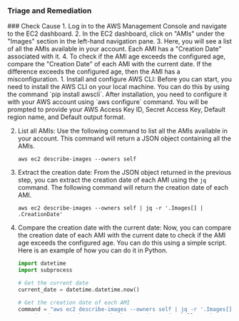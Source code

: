 
### Triage and Remediation
<Tabs>

<Tab title='Cause'>
### Check Cause
<AccordionGroup>
<Accordion title='Using Console' defaultOpen='true'>
1. Log in to the AWS Management Console and navigate to the EC2 dashboard.
2. In the EC2 dashboard, click on "AMIs" under the "Images" section in the left-hand navigation pane.
3. Here, you will see a list of all the AMIs available in your account. Each AMI has a "Creation Date" associated with it.
4. To check if the AMI age exceeds the configured age, compare the "Creation Date" of each AMI with the current date. If the difference exceeds the configured age, then the AMI has a misconfiguration.
</Accordion>

<Accordion title='Using CLI'>
1. Install and configure AWS CLI: Before you can start, you need to install the AWS CLI on your local machine. You can do this by using the command `pip install awscli`. After installation, you need to configure it with your AWS account using `aws configure` command. You will be prompted to provide your AWS Access Key ID, Secret Access Key, Default region name, and Default output format.

2. List all AMIs: Use the following command to list all the AMIs available in your account. This command will return a JSON object containing all the AMIs.
   ```
   aws ec2 describe-images --owners self
   ```

3. Extract the creation date: From the JSON object returned in the previous step, you can extract the creation date of each AMI using the `jq` command. The following command will return the creation date of each AMI.
   ```
   aws ec2 describe-images --owners self | jq -r '.Images[] | .CreationDate'
   ```

4. Compare the creation date with the current date: Now, you can compare the creation date of each AMI with the current date to check if the AMI age exceeds the configured age. You can do this using a simple script. Here is an example of how you can do it in Python.
   ```python
   import datetime
   import subprocess

   # Get the current date
   current_date = datetime.datetime.now()

   # Get the creation date of each AMI
   command = "aws ec2 describe-images --owners self | jq -r '.Images[] | .CreationDate'"
   creation_dates = subprocess.check_output(command, shell=True)

   # Compare the creation date with the current date
   for creation_date in creation_dates.split('\n'):
       creation_date = datetime.datetime.strptime(creation_date, '%Y-%m-%dT%H:%M:%S.%fZ')
       age = (current_date - creation_date).days
       if age > configured_age:
           print("AMI age exceeds the configured age")
   ```
   Replace `configured_age` with the age you have configured.
</Accordion>

<Accordion title='Using Python'>
1. Import the necessary libraries: You will need the boto3 library, which allows Python developers to write software that makes use of services like Amazon S3, Amazon EC2, etc.

```python
import boto3
from datetime import datetime, timedelta
```

2. Create a session using your AWS credentials. Replace 'aws_access_key_id', 'aws_secret_access_key', and 'region_name' with your AWS credentials and the region you want to check.

```python
session = boto3.Session(
    aws_access_key_id='YOUR_ACCESS_KEY',
    aws_secret_access_key='YOUR_SECRET_KEY',
    region_name='us-west-2'
)
```

3. Create an EC2 resource object using the session from step 2. Then, get all the AMIs owned by your account.

```python
ec2_resource = session.resource('ec2')
images = ec2_resource.images.filter(Owners=['self'])
```

4. Iterate over the images and check the creation date of each AMI. If the creation date is older than the configured age, print the AMI ID. Replace 'configured_age' with the maximum age you want for your AMIs.

```python
for image in images:
    creation_date = image.creation_date
    creation_date = datetime.strptime(creation_date, "%Y-%m-%dT%H:%M:%S.%fZ")
    if creation_date < datetime.now() - timedelta(days=configured_age):
        print(f"AMI {image.id} is older than the configured age.")
```

This script will print the IDs of all AMIs that are older than the configured age.
</Accordion>

</AccordionGroup>
</Tab>
<Tab title='Remediation'>
### Remediation

<AccordionGroup>
<Accordion title='Using Console' defaultOpen='true'>
The AMI age should not exceed the configured age is a common misconfiguration in AWS. You can remediate this issue by following the below steps:

1. Log in to your AWS Management Console.
2. Go to the EC2 Dashboard.
3. Click on the "AMIs" option from the left-hand navigation panel.
4. Identify the AMI which has exceeded the configured age.
5. Select the AMI and click on the "Actions" button.
6. Choose the "Deregister" option from the drop-down list.
7. Confirm the deregistration by clicking on the "Deregister" button in the confirmation dialog box.
8. Once the AMI is deregistered, you can create a new AMI with the latest updates and configurations.

By following these steps, you can remediate the AMI age misconfiguration in AWS.

#
</Accordion>

<Accordion title='Using CLI'>
To remediate the "AMI Age Should Not Exceed the Configured Age" misconfiguration in AWS, you can follow the below steps using AWS CLI:

1. First, identify the AMIs that have exceeded the configured age by running the below command:

   ```
   aws ec2 describe-images --owners self --query 'Images[?CreationDate<=`<configured_age>`].[ImageId,CreationDate]' --output text
   ```

   Note: Replace `<configured_age>` with the age limit in the format `yyyy-mm-dd`.

2. Once you have identified the AMIs, you can deregister them using the below command:

   ```
   aws ec2 deregister-image --image-id <image_id>
   ```

   Note: Replace `<image_id>` with the ID of the AMI that you want to deregister.

3. Finally, to automate this process, you can create a Lambda function that runs the above commands on a scheduled basis to ensure that AMIs do not exceed the configured age limit.
</Accordion>

<Accordion title='Using Python'>
To remediate the AMI Age misconfiguration in AWS using Python, you can follow the steps below:

1. Identify the misconfigured AMIs by checking their age against the configured age.

2. Create a Lambda function in AWS that uses the Boto3 library to identify the misconfigured AMIs.

3. Use the EC2 client in Boto3 to get a list of all the AMIs in your AWS account.

4. Loop through the list of AMIs and check the age of each one against the configured age.

5. If an AMI is older than the configured age, deregister it using the EC2 client.

6. Set up a CloudWatch event to trigger the Lambda function at a regular interval to ensure that all misconfigured AMIs are remediated in a timely manner.

Here's some sample Python code that can be used to identify and deregister misconfigured AMIs:

```python
import boto3
from datetime import datetime, timedelta

# Set the configured age of AMIs in days
configured_age = 30

# Create an EC2 client
ec2 = boto3.client('ec2')

# Get a list of all the AMIs in the account
response = ec2.describe_images(Owners=['self'])

# Loop through the list of AMIs and check their age
for image in response['Images']:
    creation_date = datetime.strptime(image['CreationDate'], '%Y-%m-%dT%H:%M:%S.%fZ')
    age_in_days = (datetime.now() - creation_date).days
    if age_in_days > configured_age:
        # Deregister the AMI
        ec2.deregister_image(ImageId=image['ImageId'])
```

Note: This is just a sample code and it may need to be modified based on your specific requirements. Also, make sure to test the code thoroughly before running it in a production environment.
</Accordion>

</AccordionGroup>
</Tab>
</Tabs>
